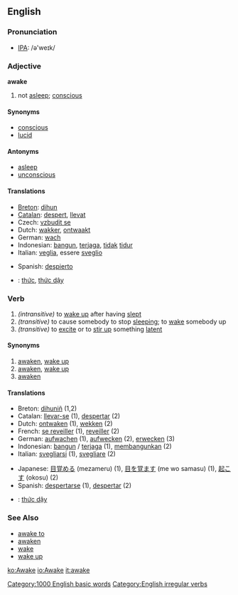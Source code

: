==English==

===Pronunciation===
*[[w:IPA|IPA]]: /ə'weɪk/

=== Adjective ===
'''awake'''
# not [[asleep]]; [[conscious]]

====Synonyms====
*[[conscious]]
*[[lucid]]

====Antonyms====
*[[asleep]]
*[[unconscious]]

====Translations====
{{top}}
*[[Breton]]: [[dihun]]
*[[Catalan]]: [[despert]], [[llevat]]
*Czech: [[vzbudit se]]
*Dutch: [[wakker]], [[ontwaakt]]
*German: [[wach]]
*Indonesian: [[bangun]], [[jaga|terjaga]], [[tidak]] [[tidur]]
*Italian: [[veglia]], essere [[sveglio]]
{{mid}}
*Spanish: [[despierto]]
*{{vi}}: [[thức]], [[thức dậy]]
{{bottom}}

===Verb===
{{irregverb|'''to awake'''|'''[[awakes]]'''|'''[[awoke]] '''or''' [[awaked]]'''|'''[[awaked]] '''or''' [[awoken]]'''|'''[[awaking]]'''}}
#''(intransitive)'' to [[wake up]] after having [[sleep|slept]]
#''(transitive)'' to cause somebody to stop [[sleep|sleeping]]; to [[wake up|wake]] somebody up
#''(transitive)'' to [[excite]] or to [[stir up]] something [[latent]]
====Synonyms====
#[[awaken]], [[wake up]]
#[[awaken]], [[wake up]]
#[[awaken]]
==== Translations ====
{{top}}
*Breton: [[dihuniñ]] (1,2)
*Catalan: [[llevar-se]] (1), [[despertar]] (2)
*Dutch: [[ontwaken]] (1), [[wekken]] (2)
*French: [[se reveiller]] (1), [[reveiller]] (2)
*German: [[aufwachen]] (1), [[aufwecken]] (2), [[erwecken]] (3)
*Indonesian: [[bangun]] / [[jaga|terjaga]] (1), [[bangun|membangunkan]] (2)
*Italian: [[svegliarsi]] (1), [[svegliare]] (2)
{{mid}}
*Japanese: [[目覚める]] (mezameru) (1), [[目を覚ます]] (me wo samasu) (1), [[起こす]] (okosu) (2)
*Spanish: [[despertarse]] (1), [[despertar]] (2)
*{{vi}}: [[thức dậy]]
{{bottom}}

===See Also===
*[[awake to]]
*[[awaken]]
*[[wake]]
*[[wake up]]

[[Category:1000 English basic words]]
[[Category:English irregular verbs]]

[[ko:Awake]]
[[io:Awake]]
[[it:awake]]